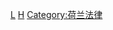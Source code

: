 {{Commonscat|Lawyers from the Netherlands}}

[[Category:各职业荷兰人|L]]
[[Category:各国律师|H]]
[[Category:荷兰法律|Category:荷兰法律]]